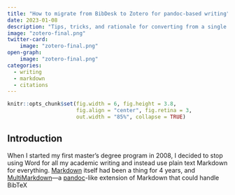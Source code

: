 ```yaml
---
title: "How to migrate from BibDesk to Zotero for pandoc-based writing"
date: 2023-01-08
description: "Tips, tricks, and rationale for converting from a single big BibTeX file to a Zotero database"
image: "zotero-final.png"
twitter-card: 
    image: "zotero-final.png"
open-graph: 
    image: "zotero-final.png"
categories:
  - writing
  - markdown
  - citations
---
```


```r
knitr::opts_chunk$set(fig.width = 6, fig.height = 3.8,
                      fig.align = "center", fig.retina = 3,
                      out.width = "85%", collapse = TRUE)
```

## Introduction

When I started my first master's degree program in 2008, I decided to stop using Word for all my academic writing and instead use plain text Markdown for everything. [Markdown](https://en.wikipedia.org/wiki/Markdown) itself had been a thing for 4 years, and [MultiMarkdown](https://fletcherpenney.net/multimarkdown/)---a [pandoc](https://en.wikipedia.org/wiki/Pandoc)-like extension of Markdown that could handle BibTeX
